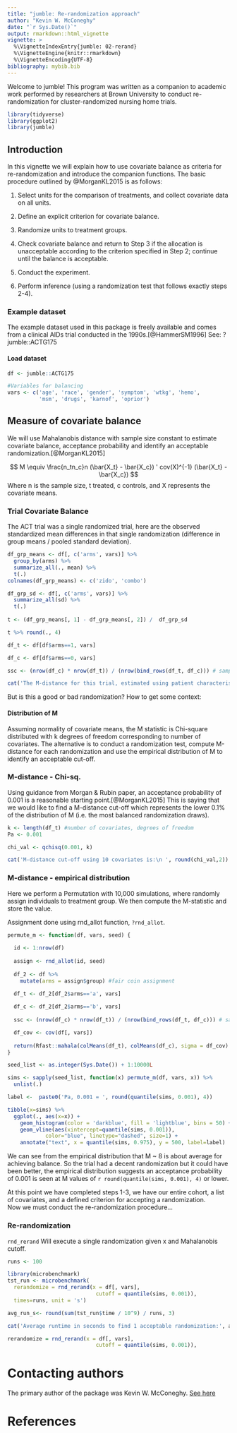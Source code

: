 ```yaml
---
title: "jumble: Re-randomization approach"
author: "Kevin W. McConeghy"
date: "`r Sys.Date()`"
output: rmarkdown::html_vignette
vignette: >
  %\VignetteIndexEntry{jumble: 02-rerand}
  %\VignetteEngine{knitr::rmarkdown}
  %\VignetteEncoding{UTF-8}
bibliography: mybib.bib
---
```


Welcome to jumble! This program was written as a companion to academic work performed by researchers at Brown University to conduct re-randomization for cluster-randomized nursing home trials. 

```r
library(tidyverse)
library(ggplot2)
library(jumble)
```

## Introduction

In this vignette we will explain how to use covariate balance as criteria for re-randomization and introduce the companion functions. The basic procedure outlined by @MorganKL2015 is as follows:  

  1) Select units for the comparison of treatments, and collect covariate data on all units.  
  
  2) Define an explicit criterion for covariate balance.  
  
  3) Randomize units to treatment groups.  
  
  4) Check covariate balance and return to Step 3 if the allocation is unacceptable according to the criterion specified in Step 2; continue until the balance is acceptable.  
  
  5) Conduct the experiment.  
  
  6) Perform inference (using a randomization test that follows exactly steps 2-4).  

### Example dataset  
The example dataset used in this package is freely available and comes from a clinical AIDs trial conducted in the 1990s.[@HammerSM1996] See: ?jumble::ACTG175

#### Load dataset  
```r
df <- jumble::ACTG175

#Variables for balancing  
vars <- c('age', 'race', 'gender', 'symptom', 'wtkg', 'hemo', 
          'msm', 'drugs', 'karnof', 'oprior')
```

## Measure of covariate balance  

We will use Mahalanobis distance with sample size constant to estimate covariate balance, acceptance probability and identify an acceptable randomization.[@MorganKL2015]  

$$ M \equiv \frac{n_tn_c}n (\bar{X_t} - \bar{X_c}) ' cov(X)^{-1} (\bar{X_t} - \bar{X_c}) $$
Where n is the sample size, t treated, c controls, and X represents the covariate means. 

### Trial Covariate Balance  
The ACT trial was a single randomized trial, here are the observed standardized mean differences in that single randomization (difference in group means / pooled standard deviation).    
```r
df_grp_means <- df[, c('arms', vars)] %>%
  group_by(arms) %>%
  summarize_all(., mean) %>%
  t(.) 
colnames(df_grp_means) <- c('zido', 'combo')

df_grp_sd <- df[, c('arms', vars)] %>%
  summarize_all(sd) %>%
  t(.)
  
t <- (df_grp_means[, 1] - df_grp_means[, 2]) /  df_grp_sd 

t %>% round(., 4)
```

```r
df_t <- df[df$arms==1, vars]

df_c <- df[df$arms==0, vars] 

ssc <- (nrow(df_c) * nrow(df_t)) / (nrow(bind_rows(df_t, df_c))) # sample size correction

cat('The M-distance for this trial, estimated using patient characteristics is:  \n', mdis_grps(df_t, df_c) * ssc)
```

But is this a good or bad randomization?  How to get some context:

#### Distribution of M  
Assuming normality of covariate means, the M statistic is Chi-square distributed with k degrees of freedom corresponding to number of covariates. 
The alternative is to conduct a randomization test, compute M-distance for each randomization and use the empirical distribution of M to identify an acceptable cut-off.  

### M-distance - Chi-sq.  
Using guidance from Morgan & Rubin paper, an acceptance probability of 0.001 is a reasonable starting point.[@MorganKL2015] This is saying that we would like to find a M-distance cut-off which represents the lower 0.1% of the distribution of M (i.e. the most balanced randomization draws).  

```r
k <- length(df_t) #number of covariates, degrees of freedom
Pa <- 0.001

chi_val <- qchisq(0.001, k)
```

```r
cat('M-distance cut-off using 10 covariates is:\n ', round(chi_val,2))
```

### M-distance - empirical distribution  
Here we perform a Permutation with 10,000 simulations, where randomly assign individuals to treatment group. We then compute the M-statistic and store the value.  

Assignment done using rnd_allot function, `?rnd_allot`.  
```r
permute_m <- function(df, vars, seed) {
  
  id <- 1:nrow(df)
  
  assign <- rnd_allot(id, seed)
  
  df_2 <- df %>%
    mutate(arms = assign$group) #fair coin assignment
  
  df_t <- df_2[df_2$arms=='a', vars] 

  df_c <- df_2[df_2$arms=='b', vars] 
  
  ssc <- (nrow(df_c) * nrow(df_t)) / (nrow(bind_rows(df_t, df_c))) # sample size correction

  df_cov <- cov(df[, vars]) 
  
  return(Rfast::mahala(colMeans(df_t), colMeans(df_c), sigma = df_cov) * ssc)
}
```

```r
seed_list <- as.integer(Sys.Date()) + 1:10000L 

sims <- sapply(seed_list, function(x) permute_m(df, vars, x)) %>%
  unlist(.)
```

```r
label <-  paste0('Pa, 0.001 = ', round(quantile(sims, 0.001), 4))  

tibble(x=sims) %>%
  ggplot(., aes(x=x)) +
    geom_histogram(color = 'darkblue', fill = 'lightblue', bins = 50) +
    geom_vline(aes(xintercept=quantile(sims, 0.001)),
            color="blue", linetype="dashed", size=1) +
    annotate("text", x = quantile(sims, 0.975), y = 500, label=label) 
```

We can see from the empirical distribution that M ~ 8 is about average for achieving balance. So the trial had a decent randomization but it could have been better, the empirical distribution suggests an acceptance probability of 0.001 is seen at M values of `r round(quantile(sims, 0.001), 4)` or lower.  

At this point we have completed steps 1-3, we have our entire cohort, a list of covariates, and a defined criterion for accepting a randomization.  
Now we must conduct the re-randomization procedure...

### Re-randomization   
` rnd_rerand` Will execute a single randomization given x and Mahalanobis cutoff.  
```r
runs <- 100

library(microbenchmark)
tst_run <- microbenchmark(
  rerandomize = rnd_rerand(x = df[, vars],
                            cutoff = quantile(sims, 0.001)), 
  times=runs, unit = 's')

avg_run_s<- round(sum(tst_run$time / 10^9) / runs, 3) 
```
```r
cat('Average runtime in seconds to find 1 acceptable randomization:', avg_run_s)
```
```r
rerandomize = rnd_rerand(x = df[, vars],
                            cutoff = quantile(sims, 0.001)),

```

# Contacting authors  
The primary author of the package was Kevin W. McConeghy. [See here](https://github.com/kmcconeghy/)

# References  
